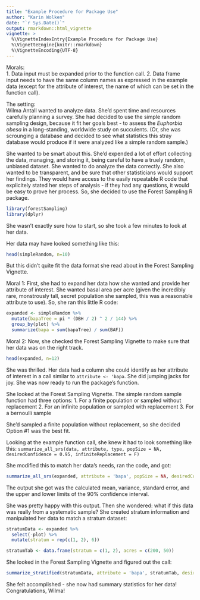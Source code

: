 ```yaml
---
title: "Example Procedure for Package Use"
author: "Karin Wolken"
date: "`r Sys.Date()`"
output: rmarkdown::html_vignette
vignette: >
  %\VignetteIndexEntry{Example Procedure for Package Use}
  %\VignetteEngine{knitr::rmarkdown}
  %\VignetteEncoding{UTF-8}
---
```


Morals:   
  1. Data input must be expanded prior to the function call.
  2. Data frame input needs to have the same column names as expressed in the example data (except for the attribute of interest, the name of which can be set in the function call).
  
The setting:  
  Wilma Antall wanted to analyze data. She'd spent time and resources carefully planning a survey. She had decided to use the simple random sampling design, because it fit her goals best - to assess the _Euphorbia obesa_ in a long-standing, worldwide study on succulents. (Or, she was scrounging a database and decided to see what statistics this stray database would produce if it were analyzed like a simple random sample.)
  
  She wanted to be smart about this. She'd expended a lot of effort collecting the data, managing, and storing it, being careful to have a truely random, unbiased dataset. She wanted to do analyze the data correctly. She also wanted to be transparent, and be sure that other statisticians would support her findings. They would have access to the easily repeatable R code that explicitely stated her steps of analysis - if they had any questions, it would be easy to prove her process. So, she decided to use the Forest Sampling R package.

```r
library(forestSampling)
library(dplyr)
```

  She wasn't exactly sure how to start, so she took a few minutes to look at her data.
  
Her data may have looked something like this: 

```r
head(simpleRandom, n=10)
```

But this didn't quite fit the data format she read about in the Forest Sampling Vignette.

Moral 1:
First, she had to expand her data how she wanted and provide her attribute of interest. She wanted basal area per acre (given the incredibly rare, monstrously tall, secret population she sampled, this was a reasonable attribute to use). So, she ran this little R code:

```r
expanded <- simpleRandom %>%
  mutate(bapaTree = pi * (DBH / 2) ^ 2 / 144) %>%
  group_by(plot) %>%
  summarize(bapa = sum(bapaTree) / sum(BAF))
```

Moral 2:
Now, she checked the Forest Sampling Vignette to make sure that her data was on the right track.

```r
head(expanded, n=12)
```

She was thrilled. Her data had a column she could identify as her attribute of interest in a call similar to `attribute <- 'bapa`. She did jumping jacks for joy. She was now ready to run the package's function.

She looked at the Forest Sampling Vignette. The simple random sample function had three options:
1. For a finite population or sampled without replacement
2. For an infinite population or sampled with replacement
3. For a bernoulli sample

She'd sampled a finite population without replacement, so she decided Option #1 was the best fit.

Looking at the example function call, she knew it had to look something like this:
`summarize_all_srs(data, attribute, type, popSize = NA, desiredConfidence = 0.95, infiniteReplacement = F)`

She modified this to match her data's needs, ran the code, and got:

```r
summarize_all_srs(expanded, attribute = 'bapa', popSize = NA, desiredConfidence = 0.90, infiniteReplacement = F)
```

The output she got was the calculated mean, variance, standard error, and the upper and lower limits of the 90% confidence interval.
  
She was pretty happy with this output. Then she wondered: what if this data was really from a systematic sample? She created stratum information and manipulated her data to match a stratum dataset:

```r
stratumData <- expanded %>%
  select(-plot) %>%
  mutate(stratum = rep(c(1, 2), 6))

stratumTab <- data.frame(stratum = c(1, 2), acres = c(200, 50))
```

She looked in the Forest Sampling Vignette and figured out the call:

```r
summarize_stratified(stratumData, attribute = 'bapa', stratumTab, desiredConfidence = 0.90, post = T)
```

She felt accomplished - she now had summary statistics for her data! Congratulations, Wilma!
